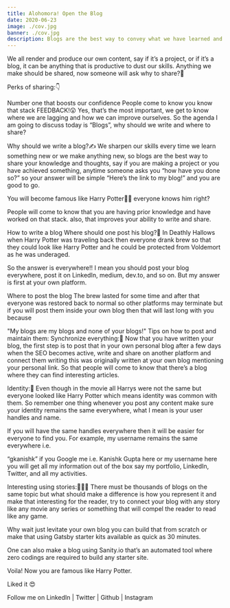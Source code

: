 ```yaml
---
title: Alohomora! Open the Blog
date: 2020-06-23
image: ./cov.jpg
banner: ./cov.jpg
description: Blogs are the best way to convey what we have learned and whatever we have experienced. So here's a blog on how and where to write a blog.
---
```


We all render and produce our own content, say if it’s a project, or if it’s a blog, it can be anything that is productive to dust our skills. Anything we make should be shared, now someone will ask why to share?🤝

Perks of sharing:👇

Number one that boosts our confidence
People come to know you know that stack
FEEDBACK!😲 Yes, that’s the most important, we get to know where we are lagging and how we can improve ourselves.
So the agenda I am going to discuss today is “Blogs”, why should we write and where to share?

Why should we write a blog?✍
We sharpen our skills every time we learn something new or we make anything new, so blogs are the best way to share your knowledge and thoughts, say if you are making a project or you have achieved something, anytime someone asks you “how have you done so?” so your answer will be simple “Here’s the link to my blog!” and you are good to go.

You will become famous like Harry Potter🧙‍♂️ everyone knows him right?

People will come to know that you are having prior knowledge and have worked on that stack. also, that improves your ability to write and share.

How to write a blog
Where should one post his blog?🏴‍
In Deathly Hallows when Harry Potter was traveling back then everyone drank brew so that they could look like Harry Potter and he could be protected from Voldemort as he was underaged.

So the answer is everywhere!! I mean you should post your blog everywhere, post it on LinkedIn, medium, dev.to, and so on. But my answer is first at your own platform.

Where to post the blog
The brew lasted for some time and after that everyone was restored back to normal so other platforms may terminate but if you will post them inside your own blog then that will last long with you because

"My blogs are my blogs and none of your blogs!"
Tips on how to post and maintain them:
Synchronize everything:🤩
Now that you have written your blog, the first step is to post that in your own personal blog after a few days when the SEO becomes active, write and share on another platform and connect them writing this was originally written at your own blog mentioning your personal link. So that people will come to know that there’s a blog where they can find interesting articles.

Identity:🤺
Even though in the movie all Harrys were not the same but everyone looked like Harry Potter which means identity was common with them. So remember one thing whenever you post any content make sure your identity remains the same everywhere, what I mean is your user handles and name.

If you will have the same handles everywhere then it will be easier for everyone to find you. For example, my username remains the same everywhere i.e.

“gkanishk”
if you Google me i.e. Kanishk Gupta here or my username here you will get all my information out of the box say my portfolio, LinkedIn, Twitter, and all my activities.

Interesting using stories:👻🐱‍👤
There must be thousands of blogs on the same topic but what should make a difference is how you represent it and make that interesting for the reader, try to connect your blog with any story like any movie any series or something that will compel the reader to read like any game.

Why wait just levitate your own blog you can build that from scratch or make that using Gatsby starter kits available as quick as 30 minutes.

One can also make a blog using Sanity.io that’s an automated tool where zero codings are required to build any starter site.

Voila! Now you are famous like Harry Potter.

Liked it 😍

Follow me on LinkedIn | Twitter | Github | Instagram